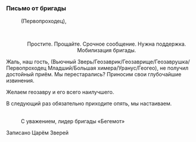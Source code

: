 ===Письмо от бригады===
:{{MC|м=Господин|ж=Госпожа}} (Первопроходец),
:<br /><div align="center">Простите. Прощайте. Срочное сообщение. Нужна поддержка. Мобилизация бригады.
:
Жаль, наш гость, (Вьючный Зверь/Геозаврик/Геозаврище/Геозаврушка/Первопроходец Младший/Большая химера/Уранус/Геогео), не получил достойный приём. Мы перестарались? Приносим свои глубочайшие извинения.
:
Желаем геозавру и его {{MC|ж=маме|м=папе}} всего наилучшего.
:
В следующий раз обязательно приходите опять, мы настаиваем.
:<br />С уважением, лидер бригады «Бегемот»
:
Записано Царём Зверей</div>
